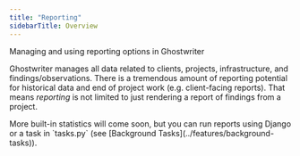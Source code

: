 ```yaml
---
title: "Reporting"
sidebarTitle: Overview
---
```



Managing and using reporting options in Ghostwriter

Ghostwriter manages all data related to clients, projects, infrastructure, and findings/observations. There is a tremendous amount of reporting potential for historical data and end of project work (e.g. client-facing reports). That means *reporting* is not limited to just rendering a report of findings from a project.

<Check>
More built-in statistics will come soon, but you can run reports using Django or a task in `tasks.py` (see [Background Tasks](../features/background-tasks)).
</Check>
